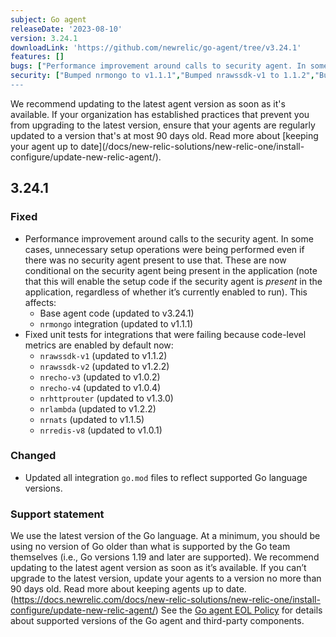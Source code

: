 ```yaml
---
subject: Go agent
releaseDate: '2023-08-10'
version: 3.24.1
downloadLink: 'https://github.com/newrelic/go-agent/tree/v3.24.1'
features: []
bugs: ["Performance improvement around calls to security agent. In some cases, unnecessary setup operations were being performed even if there was no security agent present to use that"]    
security: ["Bumped nrmongo to v1.1.1","Bumped nrawssdk-v1 to 1.1.2","Bumped nrawssdk-v2 to 1.2.2","Bumped nrecho-v3 to 1.0.2","Bumped nrecho-v4 to 1.0.4",""Bumped nrhttprouter to 1.3.0","Bumped nrlambda to v1.2.2","Bumped nrnats to 1.1.5","Bumped nrreddis-v8 to v1.0.1"]
---
```


<Callout variant="important">
We recommend updating to the latest agent version as soon as it's available. If your organization has established practices that prevent you from upgrading to the latest version, ensure that your agents are regularly updated to a version that's at most 90 days old. Read more about [keeping your agent up to date](/docs/new-relic-solutions/new-relic-one/install-configure/update-new-relic-agent/).
</Callout>

## 3.24.1
### Fixed
 * Performance improvement around calls to the security agent. In some cases, unnecessary setup operations were being performed even if there was no security agent present to use that. These are now conditional on the security agent being present in the application (note that this will enable the setup code if the security agent is *present* in the application, regardless of whether it’s currently enabled to run). This affects:
    * Base agent code (updated to v3.24.1)
    * `nrmongo` integration (updated to v1.1.1)
 * Fixed unit tests for integrations that were failing because code-level metrics are enabled by default now:
    * `nrawssdk-v1` (updated to v1.1.2)
    * `nrawssdk-v2` (updated to v1.2.2)
    * `nrecho-v3` (updated to v1.0.2)
    * `nrecho-v4` (updated to v1.0.4)
    * `nrhttprouter` (updated to v1.3.0)
    * `nrlambda` (updated to v1.2.2)
    * `nrnats` (updated to v1.1.5)
    * `nrredis-v8` (updated to v1.0.1)
### Changed
 * Updated all integration `go.mod` files to reflect supported Go language versions.
### Support statement
We use the latest version of the Go language. At a minimum, you should be using no version of Go older than what is supported by the Go team themselves (i.e., Go versions 1.19 and later are supported).
We recommend updating to the latest agent version as soon as it’s available. If you can’t upgrade to the latest version, update your agents to a version no more than 90 days old. Read more about keeping agents up to date. (https://docs.newrelic.com/docs/new-relic-solutions/new-relic-one/install-configure/update-new-relic-agent/)
See the [Go agent EOL Policy](/docs/apm/agents/go-agent/get-started/go-agent-eol-policy/) for details about supported versions of the Go agent and third-party components.

